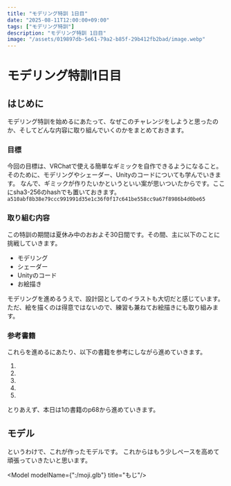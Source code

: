 ```yaml
---
title: "モデリング特訓 1日目"
date: "2025-08-11T12:00:00+09:00"
tags: ["モデリング特訓"]
description: "モデリング特訓 1日目"
image: "/assets/019897db-5e61-79a2-b85f-29b412fb2bad/image.webp"
---
```


# モデリング特訓1日目

## はじめに

モデリング特訓を始めるにあたって、なぜこのチャレンジをしようと思ったのか、そしてどんな内容に取り組んでいくのかをまとめておきます。

### 目標

今回の目標は、VRChatで使える簡単なギミックを自作できるようになること。そのために、モデリングやシェーダー、Unityのコードについても学んでいきます。
なんで、ギミックが作りたいかというといい案が思いついたからです。ここにsha3-256のhashでも置いておきます。`a510abf8b38e79ccc991991d35e1c36f0f17c641be558cc9a67f8986b4d0be65`
### 取り組む内容

この特訓の期間は夏休み中のおおよそ30日間です。その間、主に以下のことに挑戦していきます。

- モデリング
- シェーダー
- Unityのコード
- お絵描き

モデリングを進めるうえで、設計図としてのイラストも大切だと感じています。ただ、絵を描くのは得意ではないので、練習も兼ねてお絵描きにも取り組みます。

### 参考書籍

これらを進めるにあたり、以下の書籍を参考にしながら進めていきます。

1. <Bibtex bibtex="blender-3d-tutorial" />
2. <Bibtex bibtex="unity-game-effects-guide" />
3. <Bibtex bibtex="unity-development-tutorial" />
4. <Bibtex bibtex="mobile-game-math-unity" />
5. <Bibtex bibtex="3d-graphics-game-developer" />

とりあえず、本日は1の書籍のp68から進めていきます。

## モデル

というわけで、これが作ったモデルです。
これからはもう少しペースを高めて頑張っていきたいと思います。

<Model modelName={":/moji.glb"} title="もじ"/>